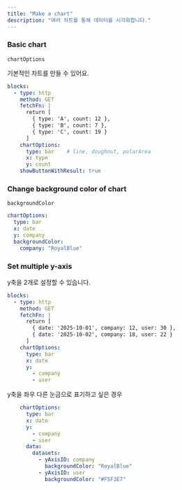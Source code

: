 ```yaml
---
title: "Make a chart"
description: "여러 차트를 통해 데이터를 시각화합니다."
---
```


### Basic chart

`chartOptions` 

기본적인 차트를 만들 수 있어요.

```yaml
blocks:
  - type: http
    method: GET
    fetchFn: |
      return [
        { type: 'A', count: 12 },
        { type: 'B', count: 7 },
        { type: 'C', count: 19 }
      ]
    chartOptions:
      type: bar    # line, doughnut, polarArea
      x: type
      y: count
    showButtonWithResult: true
```

### Change background color of chart

`backgroundColor` 

```yaml
chartOptions:
  type: bar
  x: date
  y: company
  backgroundColor:
    company: "RoyalBlue"
```

### Set multiple y-axis

y축을 2개로 설정할 수 있습니다.

```yaml
blocks:
  - type: http
    method: GET
    fetchFn: |
      return [
        { date: '2025-10-01', company: 12, user: 30 },
        { date: '2025-10-02', company: 18, user: 22 }
      ]
    chartOptions:
      type: bar
      x: date
      y:
        - company
        - user
```

y축을 좌우 다른 눈금으로 표기하고 싶은 경우

```yaml
    chartOptions:
      type: bar
      x: date
      y:
        - company
        - user
      data:
        datasets:
          - yAxisID: company
            backgroundColor: "RoyalBlue"
          - yAxisID: user
            backgroundColor: "#F5F3E7"
```